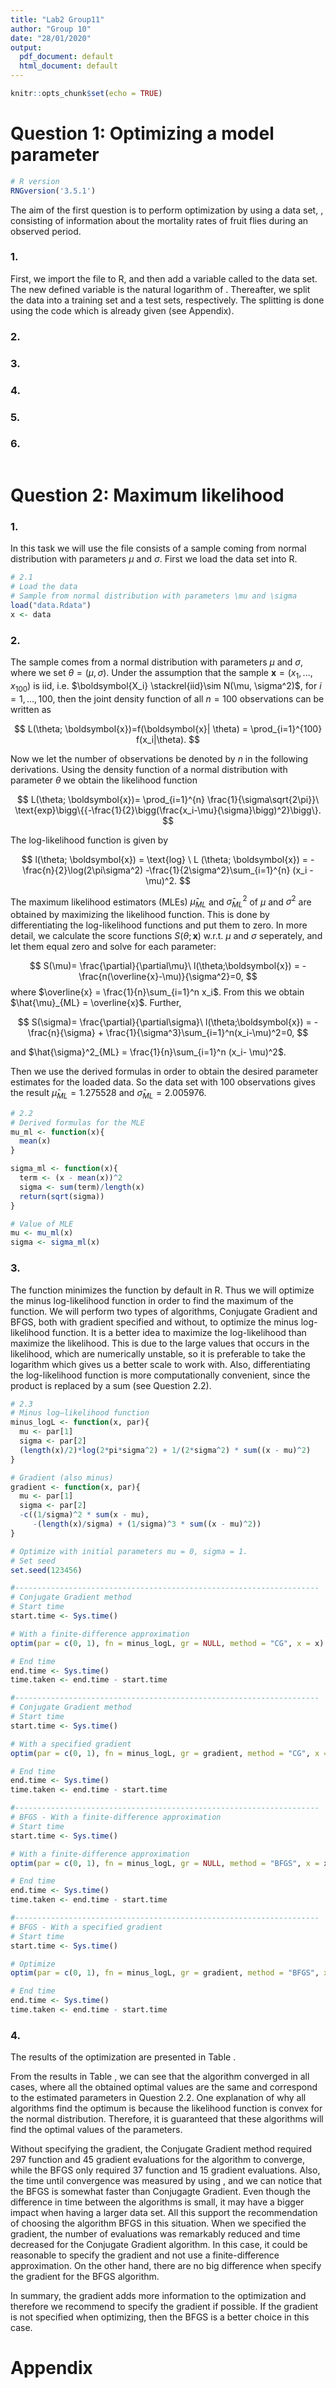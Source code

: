 ```yaml
---
title: "Lab2 Group11"
author: "Group 10"
date: "28/01/2020"
output:
  pdf_document: default
  html_document: default
---
```


```r
knitr::opts_chunk$set(echo = TRUE)
```

# Question 1: Optimizing a model parameter

```r
# R version
RNGversion('3.5.1')
```

The aim of the first question is to perform optimization by using a data set, \texttt{mortality rate.csv}, consisting of information about the mortality rates of fruit flies during an observed period. 

### 1. 

First, we import the file to R, and then add a variable called \texttt{LMR} to the data set. The new defined variable \texttt{LMR} is the natural logarithm of \texttt{Rate}. Thereafter, we split the data into a training set and a test sets, respectively. The splitting is done using the code which is already given (see Appendix). 



### 2.

### 3.

### 4.

### 5.

### 6.



```r

```

# Question 2: Maximum likelihood

### 1. 

In this task we will use the file \texttt{data.RData} consists of a sample coming from normal distribution with parameters $\mu$ and $\sigma$. First we load the data set into R. 

```r
# 2.1
# Load the data
# Sample from normal distribution with parameters \mu and \sigma
load("data.Rdata")
x <- data

```


### 2. 

The sample comes from a normal distribution with parameters $\mu$ and $\sigma$, where we set $\theta = (\mu,\sigma)$. Under the assumption that the sample $\boldsymbol{x}=(x_1,...,x_{100})$ is iid, i.e. $\boldsymbol{X_i} \stackrel{iid}\sim N(\mu, \sigma^2)$, for $i=1,...,100$, then the joint density function of all $n=100$ observations can be written as

$$
L(\theta; \boldsymbol{x})=f(\boldsymbol{x}| \theta) = \prod_{i=1}^{100} f(x_i|\theta).
$$

Now we let the number of observations be denoted by $n$ in the following derivations. Using the density function of a normal distribution with parameter $\theta$ we obtain the likelihood function

$$
L(\theta; \boldsymbol{x})= \prod_{i=1}^{n} \frac{1}{\sigma\sqrt{2\pi}}\ \text{exp}\bigg\{{-\frac{1}{2}\bigg(\frac{x_i-\mu}{\sigma}\bigg)^2}\bigg\}.
$$

The log-likelihood function is given by

$$
l(\theta; \boldsymbol{x}) = \text{log} \ L (\theta; \boldsymbol{x})
= -\frac{n}{2}\log(2\pi\sigma^2) -\frac{1}{2\sigma^2}\sum_{i=1}^{n} (x_i - \mu)^2.
$$

The maximum likelihood estimators (MLEs) $\hat{\mu}_{ML}$ and $\hat{\sigma}^2_{ML}$ of $\mu$ and $\sigma^2$ are obtained by maximizing the likelihood function. This is done by differentiating the log-likelihood functions and put them to zero. In more detail, we calculate the score functions $S(\theta; \boldsymbol{x})$ w.r.t. $\mu$ and $\sigma$ seperately, and let them equal zero and solve for each parameter:

$$
S(\mu)= \frac{\partial}{\partial\mu}\ l(\theta;\boldsymbol{x}) = -\frac{n(\overline{x}-\mu)}{\sigma^2}=0,
$$
 where $\overline{x} = \frac{1}{n}\sum_{i=1}^n x_i$. From this we obtain $\hat{\mu}_{ML} = \overline{x}$. Further, 
 
 
$$
S(\sigma)= \frac{\partial}{\partial\sigma}\ l(\theta;\boldsymbol{x}) = -\frac{n}{\sigma} + \frac{1}{\sigma^3}\sum_{i=1}^n(x_i-\mu)^2=0,
$$



and $\hat{\sigma}^2_{ML} = \frac{1}{n}\sum_{i=1}^n (x_i- \mu)^2$.


Then we use the derived formulas in order to obtain the desired parameter estimates for the loaded data. So the data set with 100 observations gives the result $\hat{\mu}_{ML}=1.275528$ and $\hat{\sigma}_{ML}=2.005976$. 



```r
# 2.2
# Derived formulas for the MLE 
mu_ml <- function(x){
  mean(x)
}

sigma_ml <- function(x){
  term <- (x - mean(x))^2
  sigma <- sum(term)/length(x)
  return(sqrt(sigma))
}

# Value of MLE
mu <- mu_ml(x)
sigma <- sigma_ml(x)

```



### 3.

The function \texttt{optim()} minimizes the function by default in R. Thus we will optimize the minus log-likelihood function in order to find the maximum of the function. We will perform two types of algorithms, Conjugate Gradient and BFGS, both with gradient specified and without, to optimize the minus log-likelihood function. It is a better idea to maximize the log-likelihood than maximize the likelihood. This is due to the large values that occurs in the likelihood, which are numerically unstable, so it is preferable to take the logarithm which gives us a better scale to work with. Also, differentiating the log-likelihood function is more computationally convenient, since the product is replaced by a sum (see Question 2.2). 


```r
# 2.3
# Minus log–likelihood function
minus_logL <- function(x, par){
  mu <- par[1]
  sigma <- par[2]
  (length(x)/2)*log(2*pi*sigma^2) + 1/(2*sigma^2) * sum((x - mu)^2)
} 

# Gradient (also minus)
gradient <- function(x, par){
  mu <- par[1]
  sigma <- par[2]
  -c((1/sigma)^2 * sum(x - mu),
     -(length(x)/sigma) + (1/sigma)^3 * sum((x - mu)^2))
}

# Optimize with initial parameters mu = 0, sigma = 1.
# Set seed
set.seed(123456)

#--------------------------------------------------------------------
# Conjugate Gradient method
# Start time
start.time <- Sys.time()

# With a finite-difference approximation
optim(par = c(0, 1), fn = minus_logL, gr = NULL, method = "CG", x = x)

# End time
end.time <- Sys.time()
time.taken <- end.time - start.time 

#--------------------------------------------------------------------
# Conjugate Gradient method
# Start time
start.time <- Sys.time()

# With a specified gradient
optim(par = c(0, 1), fn = minus_logL, gr = gradient, method = "CG", x = x)

# End time
end.time <- Sys.time()
time.taken <- end.time - start.time 

#--------------------------------------------------------------------
# BFGS - With a finite-difference approximation
# Start time
start.time <- Sys.time()

# With a finite-difference approximation
optim(par = c(0, 1), fn = minus_logL, gr = NULL, method = "BFGS", x = x)

# End time
end.time <- Sys.time()
time.taken <- end.time - start.time 

#--------------------------------------------------------------------
# BFGS - With a specified gradient
# Start time
start.time <- Sys.time()

# Optimize
optim(par = c(0, 1), fn = minus_logL, gr = gradient, method = "BFGS", x = x)

# End time
end.time <- Sys.time()
time.taken <- end.time - start.time 


```


### 4.

The results of the optimization are presented in Table \ref{tab:result}. 


\begin{table}[h!]
\centering
\begin{tabular}{ c| c | c | c | c | c |c }
Algorithm & Gradient specified & $\hat\mu$ & $\hat{\sigma}$ & Function & Gradient & Time \\
\hline
Conjugate Gradient & No & 1.275528 & 2.005977 & 297 & 45 & 0.01877809 sec \\
Conjugate Gradient & Yes & 1.275528 & 2.005976 & 53 & 17 & 0.004215956 sec \\
BFGS & No & 1.275528 & 2.005977 & 37 & 15 & 0.005324841 sec \\
BFGS & Yes & 1.275528 & 2.005977 & 39 & 15 & 0.009279966 sec \\
\hline
\end{tabular}
\caption{\textit{Result of the optimization using the algorithms Conjugate Gradient and BFGS, for the given data set. The algorithms, gradient, optimal values of parameters, number of function and gradient evaluations and time taken are presented.}}
\label{tab:result}
\end{table}


From the results in Table \ref{tab:result}, we can see that the algorithm converged in all cases, where all the obtained optimal values are the same and correspond to the estimated parameters in Question 2.2. One explanation of why all algorithms find the optimum is because the likelihood function is convex for the normal distribution. Therefore, it is guaranteed that these algorithms will find the optimal values of the parameters.

Without specifying the gradient, the Conjugate Gradient method required $297$ function and $45$ gradient evaluations for the algorithm to converge, while the BFGS only required $37$ function and $15$ gradient evaluations. Also, the time until convergence was measured by using \texttt{Sys.time()}, and we can notice that the BFGS is somewhat faster than Conjugagte Gradient. Even though the difference in time between the algorithms is small, it may have a bigger impact when having a larger data set. All this support the recommendation of choosing the algorithm BFGS in this situation. When we specified the gradient, the number of evaluations was remarkably reduced and time decreased for the Conjugate Gradient algorithm. In this case, it could be reasonable to specify the gradient and not use a finite-difference approximation. On the other hand, there are no big difference when specify the gradient for the BFGS algorithm. 

In summary, the gradient adds more information to the optimization and therefore we recommend to specify the gradient if possible. If the gradient is not specified when optimizing, then the BFGS is a better choice in this case. 



# Appendix

```r

```
